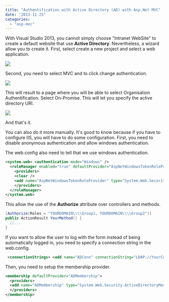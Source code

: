 ```yaml
---
title: "Authentification with Active Directory (AD) with Asp.Net MVC"
date: "2013-11-25"
categories: 
  - "asp-mvc"
---
```


With Visual Studio 2013, you cannot simply choose "Intranet WebSite" to create a default website that use **Active Directory**. Nevertheless, a wizard allow you to create it. First, select create a new project and select a web application.

![](/images/blog/CreateNewWebApplication1-400x263.png)

Second, you need to select MVC and to click change authentication.

![](/images/blog/CreateNewWebApplication2-400x282.png)

This will result to a page where you will be able to select Organisation Authentification. Select On-Promise. This will let you specify the active directory URI.

![](/images/blog/CreateNewWebApplication3-400x280.png)

And that's it.

You can also do it more manually. It's good to know because if you have to configure IIS, you will have to do some configuration. First, you need to disable anonymous authentication and allow windows authentication.

The web.config also need to tell that we use windows authentication. 

```xml
<system.web> <authentication mode="Windows" />
  <roleManager enabled="true" defaultProvider="AspNetWindowsTokenRoleProvider"> 
    <providers> 
    <clear /> 
    <add name="AspNetWindowsTokenRoleProvider" type="System.Web.Security.WindowsTokenRoleProvider" applicationName="/" /> 
    </providers> 
  </roleManager> 
</system.web> 
```


This allow the use of the **Authorize** attribute over controllers and methods.


```csharp
[Authorize(Roles = "YOURDOMAIN\\\\Group1, YOURDOMAIN\\\\Group2")] 
public ActionResult YourMethod() { 
  //... 
} 
```

If you want to allow the user to log with the form instead of being automatically logged in, you need to specify a connection string in the web.config. 

```xml
 <connectionStrings> <add name="ADConn" connectionString="LDAP://YourConnection" /> </connectionStrings> 
```

Then, you need to setup the membership provider.


```xml
<membership defaultProvider="ADMembership"> 
  <providers> 
  <add name="ADMembership" type="System.Web.Security.ActiveDirectoryMembershipProvider, System.Web, Version=2.0.0.0, Culture=neutral, PublicToken=b03f5f7f11d50a3a" connectionStringName="ADConn" connectionUsername="domain/user" connectionPassword="pwd" /> 
  </providers> 
</membership> 
```

